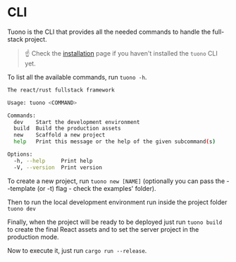 
<Head>
  <title>Tuono - CLI</title>
</Head>


<Breadcrumbs>
  <Element label="CLI" />
</Breadcrumbs>

# CLI

Tuono is the CLI that provides all the needed commands to handle the full-stack project.

> ☝️ Check the [installation](/documentation/installation) page if you haven't installed the
> `tuono` CLI yet.

To list all the available commands, run `tuono -h`.

```bash
The react/rust fullstack framework

Usage: tuono <COMMAND>

Commands:
  dev    Start the development environment
  build  Build the production assets
  new    Scaffold a new project
  help   Print this message or the help of the given subcommand(s)

Options:
  -h, --help     Print help
  -V, --version  Print version
```

To create a new project, run `tuono new [NAME]` (optionally you can pass the --template (or -t) flag - check the examples' folder).

Then to run the local development environment run inside the project folder `tuono dev`

Finally, when the project will be ready to be deployed just run `tuono build` to create the final React assets and to set the server project in the production mode.

Now to execute it, just run `cargo run --release`.
